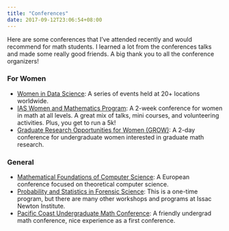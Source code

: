 ```yaml
---
title: "Conferences"
date: 2017-09-12T23:06:54+08:00
---
```


Here are some conferences that I've attended recently and would recommend for math students.
I learned a lot from the conferences talks and made some really good friends. A big thank you to all the conference organizers! 

### For Women

* [Women in Data Science](http://www.widsconference.org/): A series of events held at 20+ locations worldwide.
* [IAS Women and Mathematics Program](http://www.math.ias.edu/wam): A 2-week
conference for women in math at all levels. A great mix of talks, mini
courses, and volunteering activities. Plus, you get to run a 5k!
* [Graduate Research Opportunities for Women (GROW)](http://www.math.northwestern.edu/events/conferences/graduate-research-opportunities-for-women.html): A 2-day conference for undergraduate women interested in graduate math research. 

### General

* [Mathematical Foundations of Computer Science](http://mfcs2017.cs.aau.dk): A European conference focused on theoretical computer science.
* [Probability and Statistics in Forensic Science](https://www.newton.ac.uk/event/fos): This is a one-time program, but there are many other workshops and programs at Issac Newton Institute.
* [Pacific Coast Undergraduate Math Conference](http://www.pcumc-math.org/): A friendly undergrad math conference, nice experience as a first conference.
